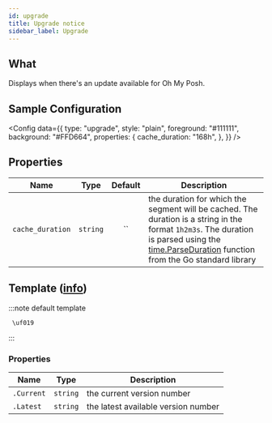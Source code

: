 ```yaml
---
id: upgrade
title: Upgrade notice
sidebar_label: Upgrade
---
```


## What

Displays when there's an update available for Oh My Posh.

## Sample Configuration


<Config
  data={{
    type: "upgrade",
    style: "plain",
    foreground: "#111111",
    background: "#FFD664",
    properties: {
      cache_duration: "168h",
    },
  }}
/>

## Properties

| Name             |   Type   | Default | Description                                                                                                                                                                                     |
| ---------------- | :------: | :-----: | ----------------------------------------------------------------------------------------------------------------------------------------------------------------------------------------------- |
| `cache_duration` | `string` |   ``    | the duration for which the segment will be cached. The duration is a string in the format `1h2m3s`. The duration is parsed using the [time.ParseDuration] function from the Go standard library |

## Template ([info][templates])

:::note default template

```template
 \uf019
```

:::

### Properties

| Name       | Type     | Description                         |
| ---------- | -------- | ----------------------------------- |
| `.Current` | `string` | the current version number          |
| `.Latest`  | `string` | the latest available version number |

[templates]: /docs/configuration/templates
[time.ParseDuration]: https://golang.org/pkg/time/#ParseDuration
